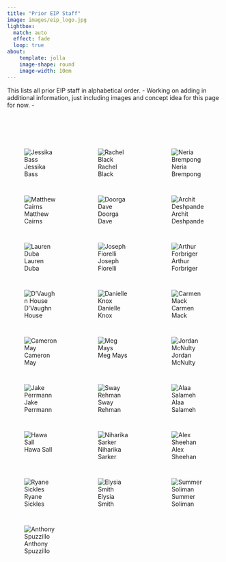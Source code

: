 ```yaml
---
title: "Prior EIP Staff"
image: images/eip_logo.jpg
lightbox:
  match: auto
  effect: fade
  loop: true
about:
    template: jolla
    image-shape: round
    image-width: 10em
---
```


:::{#hero-heading}
This lists all prior EIP staff in alphabetical order.
- Working on adding in additional information, just including images and concept idea for this page for now. - 
:::

<br>
<br>
<br>


::: {style="display: grid;grid-template-columns: repeat(auto-fill, minmax(150px, 1fr));grid-gap: 1em;" layout-valign="bottom"}
![Jessika Bass](images/j_bass.jpg){group="past-staff-gallery" fig-alt="Jessika Bass"}

![Rachel Black](images/r_black.jpg){group="past-staff-gallery" fig-alt="Rachel Black"}

![Neria Brempong](images/n_brempong.jpg){group="past-staff-gallery" fig-alt="Neria Brempong"}

![Matthew Cairns](images/m_cairns.jpg){group="past-staff-gallery" fig-alt="Matthew Cairns"}

![Doorga Dave](images/d_dave.jpg){group="past-staff-gallery" fig-alt="Doorga Dave"}

![Archit Deshpande](images/a_deshpande.jpg){group="past-staff-gallery" fig-alt="Archit Deshpande"}

![Lauren Duba](images/l_duba.jpg){group="past-staff-gallery" fig-alt="Lauren Duba"}

![Joseph Fiorelli](images/j_fiorelli.jpg){group="past-staff-gallery" fig-alt="Joseph Fiorelli"}

![Arthur Forbriger](images/a_forbriger.jpg){group="past-staff-gallery" fig-alt="Arthur Forbriger"}

![D'Vaughn House](images/d_house.jpg){group="past-staff-gallery" fig-alt="D'Vaughn House"}

![Danielle Knox](images/d_knox.jpg){group="past-staff-gallery" fig-alt="Danielle Knox"}

![Carmen Mack](images/blank_staff.jpg){group="past-staff-gallery" fig-alt="Carmen Mack"}

![Cameron May](images/c_may.jpg){group="past-staff-gallery" fig-alt="Cameron May"}

![Meg Mays](images/m_mays.jpg){group="past-staff-gallery" fig-alt="Meg Mays"}

![Jordan McNulty](images/j_mcnulty.jpg){group="past-staff-gallery" fig-alt="Jordan McNulty"}

![Jake Perrmann](images/j_perrmann.jpg){group="past-staff-gallery" fig-alt="Jake Perrmann"}

![Sway Rehman](images/s_rehman.jpg){group="past-staff-gallery" fig-alt="Sway Rehman"}

![Alaa Salameh](images/a_salameh.jpg){group="past-staff-gallery" fig-alt="Alaa Salameh"}

![Hawa Sall](images/h_sall.jpg){group="past-staff-gallery" fig-alt="Hawa Sall"}

![Niharika Sarker](images/n_sarker.jpg){group="past-staff-gallery" fig-alt="Niharika Sarker"}

![Alex Sheehan](images/a_sheehan.jpg){group="past-staff-gallery" fig-alt="Alex Sheehan"}

![Ryane Sickles](images/r_sickles.jpg){group="past-staff-gallery" fig-alt="Ryane Sickles"}

![Elysia Smith](images/e_smith.jpg){group="past-staff-gallery" fig-alt="Elysia Smith"}

![Summer Soliman](images/s_soliman.jpg){group="past-staff-gallery" fig-alt="Summer Soliman"}

![Anthony Spuzzillo](images/a_spuzzillo.jpg){group="past-staff-gallery" fig-alt="Anthony Spuzzillo"}

:::




